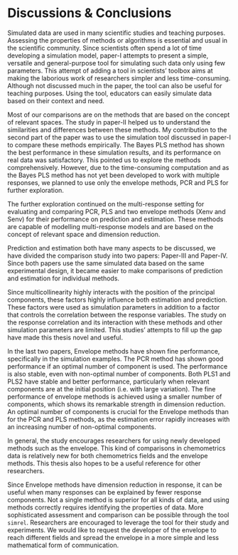 # Discussions & Conclusions

Simulated data are used in many scientific studies and teaching purposes. Assessing the properties of methods or algorithms is essential and usual in the scientific community. Since scientists often spend a lot of time developing a simulation model, paper-I attempts to present a simple, versatile and general-purpose tool for simulating such data only using few parameters. This attempt of adding a tool in scientists' toolbox aims at making the laborious work of researchers simpler and less time-consuming. Although not discussed much in the paper, the tool can also be useful for teaching purposes. Using the tool, educators can easily simulate data based on their context and need.

Most of our comparisons are on the methods that are based on the concept of relevant spaces. The study in paper-II helped us to understand the similarities and differences between these methods. My contribution to the second part of the paper was to use the simulation tool discussed in paper-I to compare these methods empirically. The Bayes PLS method has shown the best performance in these simulation results, and its performance on real data was satisfactory. This pointed us to explore the methods comprehensively. However, due to the time-consuming computation and as the Bayes PLS method has not yet been developed to work with multiple responses, we planned to use only the envelope methods, PCR and PLS for further exploration.

The further exploration continued on the multi-response setting for evaluating and comparing PCR, PLS and two envelope methods (Xenv and Senv)  for their performance on prediction and estimation. These methods are capable of modelling multi-response models and are based on the concept of relevant space and dimension reduction.

Prediction and estimation both have many aspects to be discussed, we have divided the comparison study into two papers: Paper-III and Paper-IV. Since both papers use the same simulated data based on the same experimental design, it became easier to make comparisons of prediction and estimation for individual methods.

Since multicollinearity highly interacts with the position of the principal components, these factors highly influence both estimation and prediction. These factors were used as simulation parameters in addition to a factor that controls the correlation between the response variables. The study on the response correlation and its interaction with these methods and other simulation parameters are limited. This studies' attempts to fill up the gap have made this thesis novel and useful.

In the last two papers, Envelope methods have shown fine performance, specifically in the simulation examples. The PCR method has shown good performance if an optimal number of component is used. The performance is also stable, even with non-optimal number of components. Both PLS1 and PLS2 have stable and better performance, particularly when relevant components are at the initial position (i.e. with large variation). The fine performance of envelope methods is achieved using a smaller number of components, which shows its remarkable strength in dimension reduction. An optimal number of components is crucial for the Envelope methods than for the PCR and PLS methods, as the estimation error rapidly increases with an increasing number of non-optimal components.

In general, the study encourages researchers for using newly developed methods such as the envelope. This kind of comparisons in chemometrics data is relatively new for both chemometrics fields and the envelope methods. This thesis also hopes to be a useful reference for other researchers.

Since Envelope methods have dimension reduction in response, it can be useful when many responses can be explained by fewer response components. Not a single method is superior for all kinds of data, and using methods correctly requires identifying the properties of data. More sophisticated assessment and comparison can be possible through the tool `simrel`. Researchers are encouraged to leverage the tool for their study and experiments. We would like to request the developer of the envelope to reach different fields and spread the envelope in a more simple and less mathematical form of communication.

